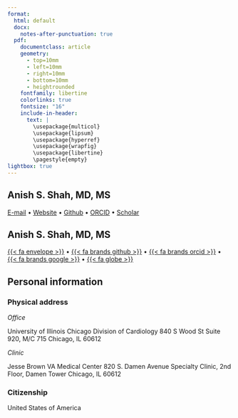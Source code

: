 ```yaml
---
format:
  html: default
  docx:
    notes-after-punctuation: true
  pdf:
    documentclass: article
    geometry:
      - top=10mm
      - left=10mm
      - right=10mm
      - bottom=10mm
      - heightrounded
    fontfamily: libertine
    colorlinks: true
    fontsize: "16"
    include-in-header:
      text: |
        \usepackage{multicol}
        \usepackage{lipsum}
        \usepackage{hyperref}
        \usepackage{wrapfig}
        \usepackage{libertine}
        \pagestyle{empty}
lightbox: true
---
```


<!-- Title -->

::: {.content-visible when-format="pdf"}
\begin{huge}\begin{center}{\bf Anish S. Shah, MD, MS}\end{center}\end{huge}

\begin{center}
\href{mailto:ashah282@uic.edu}{E-mail} $\bullet$
\href{https:/shah-in-boots.github.io}{Website} $\bullet$
\href{https:/github.com/shah-in-boots}{Github} $\bullet$
\href{https://orcid.org/0000-0002-9729-1558}{ORCID} $\bullet$
\href{https://scholar.google.com/citations?hl=en&user=jFGiIJMAAAAJ}{Scholar}
\end{center}
:::

::: {.content-visible when-format="docx"}

# Anish S. Shah, MD, MS 

[E-mail](mailto:ashah282@uic.edu) $\bullet$
[Website](https://shah-in-boots.github.io) $\bullet$
[Github](https://github.com/shah-in-boots) $\bullet$
[ORCID](https://orcid.org/0000-0002-9729-1558) $\bullet$
[Scholar](https://scholar.google.com/citations?hl=en&user=jFGiIJMAAAAJ)

:::

::: {.content-visible when-format="html"}
# Anish S. Shah, MD, MS 

[{{< fa envelope >}}](mailto:ashah282@uic.edu) $\bullet$
[{{< fa brands github >}}](https://github.com/shah-in-boots) $\bullet$
[{{< fa brands orcid >}}](https://orcid.org/0000-0002-9729-1558) $\bullet$
[{{< fa brands google >}}](https://scholar.google.com/citations?hl=en&user=jFGiIJMAAAAJ) $\bullet$
[{{< fa globe >}}](https://shah-in-boots.github.io)  
:::

## Personal information

### Physical address

_Office_

University of Illinois Chicago
Division of Cardiology
840 S Wood St
Suite 920, M/C 715
Chicago, IL 60612

_Clinic_

Jesse Brown VA Medical Center
820 S. Damen Avenue
Specialty Clinic, 2nd Floor, Damen Tower
Chicago, IL 60612

### Citizenship

United States of America

